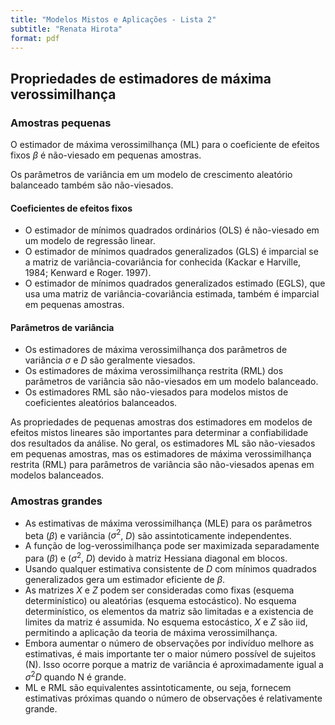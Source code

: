 ```yaml
---
title: "Modelos Mistos e Aplicações - Lista 2"
subtitle: "Renata Hirota"
format: pdf
---
```


## Propriedades de estimadores de máxima verossimilhança

### Amostras pequenas

O estimador de máxima verossimilhança (ML) para o coeficiente de efeitos fixos 
$\beta$ é não-viesado em pequenas amostras.

Os parâmetros de variância em um modelo de crescimento aleatório balanceado 
também são não-viesados.

#### Coeficientes de efeitos fixos

- O estimador de mínimos quadrados ordinários (OLS) é não-viesado em um modelo de regressão linear.
- O estimador de mínimos quadrados generalizados (GLS) é imparcial se a matriz de variância-covariância for conhecida (Kackar e Harville, 1984; Kenward e Roger. 1997).
- O estimador de mínimos quadrados generalizados estimado (EGLS), que usa uma matriz de variância-covariância estimada, também é imparcial em pequenas amostras.

#### Parâmetros de variância

- Os estimadores de máxima verossimilhança dos parâmetros de variância $\sigma$ e $D$ são geralmente viesados.
- Os estimadores de máxima verossimilhança restrita (RML) dos parâmetros de variância são não-viesados em um modelo balanceado.
- Os estimadores RML são não-viesados para modelos mistos de coeficientes aleatórios balanceados.

As propriedades de pequenas amostras dos estimadores em modelos de efeitos mistos lineares são importantes para determinar a confiabilidade dos resultados da análise. No geral, os estimadores ML são não-viesados em pequenas amostras, mas os estimadores de máxima verossimilhança restrita (RML) para parâmetros de variância são não-viesados apenas em modelos balanceados.


### Amostras grandes

- As estimativas de máxima verossimilhança (MLE) para os parâmetros beta ($\beta$) e variância ($\sigma^2$, $D$) são assintoticamente independentes.
- A função de log-verossimilhança pode ser maximizada separadamente para ($\beta$) e ($\sigma^2$, $D$) devido à matriz Hessiana diagonal em blocos.
- Usando qualquer estimativa consistente de $D$ com mínimos quadrados generalizados gera um estimador eficiente de $\beta$.
- As matrizes $X$ e $Z$ podem ser consideradas como fixas (esquema determinístico) ou aleatórias (esquema estocástico). No esquema determinístico, os elementos da matriz são limitadas e a existencia de limites da matriz é assumida. No esquema estocástico, $X$ e $Z$ são iid, permitindo a aplicação da teoria de máxima verossimilhança.
- Embora aumentar o número de observações por indivíduo melhore as estimativas, é mais importante ter o maior número possível de sujeitos (N). Isso ocorre porque a matriz de variância é aproximadamente igual a $\sigma^2 D$ quando N é grande.
- ML e RML são equivalentes assintoticamente, ou seja, fornecem estimativas próximas quando o número de observações é relativamente grande.


